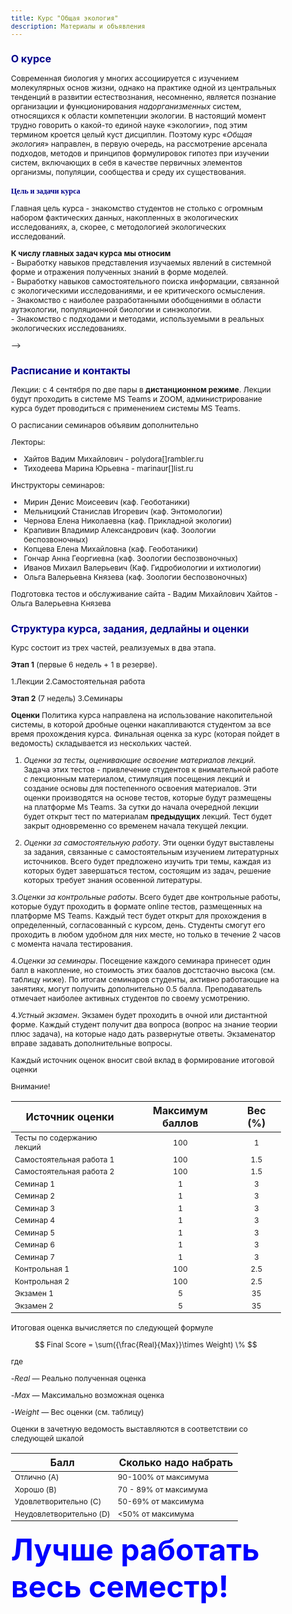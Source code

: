 ```yaml
---
title: Курс "Общая экология"
description: Материалы и объявления 
---
```


<style type="text/css">

body{ /* Normal  */
      font-size: 12px;
  }
td {  /* Table  */
  font-size: 12px;
}
h1.title {
  font-size: 18px;
  color: DarkBlue;
}
h1 { /* Header 1 */
  font-size: 16px;
  color: DarkBlue;
}
h2 { /* Header 2 */
    font-size: 16px;
  color: DarkBlue;
}
h3 { /* Header 3 */
  font-size: 12px;
  font-family: "Times New Roman", Times, serif;
  color: DarkBlue;
}
code.r{ /* Code block */
    font-size: 12px;
}
pre { /* Code block - determines code spacing between lines */
    font-size: 12px;
}
</style>


 
## О курсе
Современная биология у многих ассоциируется с изучением молекулярных основ жизни, однако на практике одной из центральных тенденций в развитии естествознания, несомненно, является познание организации и функционирования *надорганизменных* систем, относящихся к области компетенции экологии. В настоящий момент трудно говорить о какой-то единой науке «экологии», под этим термином кроется целый куст дисциплин. Поэтому курс «*Общая экология*» направлен, в первую очередь, на рассмотрение арсенала подходов, методов и принципов формулировок гипотез при изучении систем, включающих в себя в качестве первичных элементов организмы, популяции, сообщества и среду их существования.

### Цель и задачи курса
Главная цель курса - знакомство студентов не столько с огромным набором фактических данных, накопленных в экологических исследованиях, а, скорее, с методологией экологических исследований. 

**К числу главных задач курса мы относим**    
- Выработку навыков представления изучаемых явлений в системной форме и отражения полученных знаний в форме моделей.     
- Выработку навыков самостоятельного поиска информации, связанной с экологическими исследованиями, и ее критического осмысления.    
- Знакомство с наиболее разработанными обобщениями в области аутэкологии, популяционной биологии и синэкологии.    
- Знакомство с подходами и методами, используемыми в реальных экологических исследованиях.   


<!-- <!-- Версия для биологов --> -->

## Расписание и контакты

Лекции: с 4 сентября по две пары в **дистанционном режиме**. Лекции будут проходить в системе MS Teams  и ZOOM, администрирование курса будет проводиться с применением системы MS Teams.

О расписании семинаров объявим дополнительно

Лекторы:

- Хайтов Вадим Михайлович - polydora[]rambler.ru
- Тиходеева Марина Юрьевна - marinaur[]list.ru

Инструкторы семинаров:

- Мирин Денис Моисеевич (каф. Геоботаники)
- Мельницкий Станислав Игоревич (каф. Энтомологии)
- Чернова Елена Николаевна (каф. Прикладной экологии)
- Крапивин Владимир Александрович (каф. Зоологии беспозвоночных)
- Копцева Елена Михайловна (каф. Геоботаники)
<!-- - Кучеров Дмитрий Александрович (каф. Энтомологии) -->
- Гончар Анна Георгиевна (каф. Зоологии беспозвоночных)
- Иванов Михаил Валерьевич (Каф. Гидробиологии и ихтиологии)
- Ольга Валерьевна Князева (каф. Зоологии беспозвоночных)


Подготовка тестов и обслуживание сайта
- Вадим Михайлович Хайтов
- Ольга Валерьевна Князева

## Структура курса, задания, дедлайны и оценки

Курс состоит из трех частей, реализуемых в два этапа.

**Этап 1** (первые 6 недель + 1 в резерве).

1.Лекции
2.Самостоятельная работа

**Этап 2** (7 недель)
3.Семинары



**Оценки**
Политика курса направлена на использование накопительной системы, в которой  дробные оценки накапливаются студентом за все время прохождения курса. Финальная оценка за курс (которая пойдет в ведомость) складывается из нескольких частей.


1. *Оценки за тесты, оценивающие освоение материалов лекций*. Задача этих тестов - привлечение студентов к внимательной работе с лекционным материалом, стимуляция посещения лекций и создание основы для постепенного освоения материалов. Эти оценки производятся на основе тестов, которые будут размещены на платформе Ms Teams. За сутки до начала очередной лекции будет открыт тест по материалам **предыдущих** лекций. Тест будет закрыт одновременно со временем начала текущей лекции.


2. *Оценки за самостоятельную работу*. Эти оценки будут выставлены за задания, связанные с самостоятельным изучением литературных источников. Всего будет предложено изучить три темы, каждая из которых будет завершаться тестом, состоящим из задач, решение которых требует знания осовенной литературы.

3.*Оценки за контрольные работы*. Всего будет две контрольные работы, которые будут проходить в формате online тестов, размещенных на платформе MS Teams. Каждый тест будет открыт для прохождения в определенный, согласованный с курсом, день. Студенты смогут его проходить в любом удобном для них месте, но только в течение 2 часов с момента начала тестирования.

4.*Оценки за семинары*. Посещение каждого семинара принесет один балл в накопление, но стоимость этих баалов достстаочно высока (см. таблицу ниже). По итогам семинаров студенты, активно работающие на занятиях, могут получить дополнительнo 0.5 балла. Преподаватель отмечает наиболее активных студентов по своему усмотрению.

4.*Устный экзамен*. Экзамен будет проходить в очной или дистантной форме. Каждый студент получит два вопроса (вопрос на знание теории плюс задача), на которые надо дать развернутые ответы. Экзаменатор вправе задавать дополнительные вопросы.



Каждый источник оценок вносит свой вклад в формирование итоговой оценки

Внимание!  


| Источник оценки          	| Максимум баллов 	| Вес (%) 	|
|--------------------------	|:--------------:	|:-------:	|
| Тесты по содержанию лекций|       100      	|    1    	|
| Самостоятельная работа 1 	|       100      	|    1.5    	|
| Самостоятельная работа 2 	|       100      	|    1.5    	|
| Семинар 1                 	|        1       	|    3    	|
| Семинар 2                 	|        1       	|    3    	|
| Семинар 3                 	|        1       	|    3    	|
| Семинар 4                 	|        1       	|    3    	|
| Семинар 5                 	|        1       	|    3    	|
| Семинар 6                 	|        1       	|    3    	|
| Семинар 7                 	|        1       	|    3    	|
| Контрольная 1            	|       100      	|    2.5   	|
| Контрольная 2            	|       100      	|    2.5   	|
| Экзамен 1                	|        5       	|    35   	|
| Экзамен 2                	|        5       	|    35   	|


Итоговая оценка вычисляется по следующей формуле

$$
Final Score = \sum({\frac{Real}{Max}}\times Weight) \%
$$

где

-$Real$ --- Реально полученная оценка

-$Max$ --- Максимально возможная оценка

-$Weight$ --- Вес оценки (см. таблицу)


Оценки в зачетную ведомость выставляются в соответствии со следующей шкалой

| Балл                	| Сколько надо набрать   	|
|---------------------	|------------------------	|
| Отлично (A)             	| 90-100% от максимума 	|
| Хорошо (B)              	| 70 - 89% от  максимума	|
| Удовлетворительно (C)   	| 50-69% от максимума 	|
| Неудовлетворительно (D)	| <50% от максимума 	|


<font color='blue'>
<font size=18px>


**Лучше работать весь семестр!**
</font>





<!-- Версия для биотехнологов -->

<!-- ## Расписание и контакты -->

<!-- Лекции: с 13 февраля в **дистанционном режиме**. Лекции будут проходить в системе ZOOM, но администрирование курса будет проводиться с применением системы MS Teams.  -->

<!-- О расписании семинаров объявим дополнительно -->

<!-- Лектор:  -->

<!-- - Хайтов Вадим Михайлович - polydora[]rambler.ru -->

<!-- Инструкторы семинаров: -->

<!-- *Идут согласования*  -->
<!-- <!-- - Мирин Денис Моисеевич (каф. Геоботаники) --> 
<!-- <!-- - Мельницкий Станислав Игоревич (каф. Энтомологии) --> 
<!-- <!-- - Чернова Елена Николаевна (каф. Прикладной экологии) --> 
<!-- <!-- - Крапивин Владимир Александрович (каф. Зоологии беспозвоночных) --> 
<!-- <!-- - Копцева Елена Михайловна (каф. Геоботаники) --> 
<!-- <!-- - Кучеров Дмитрий Александрович (каф. Энтомологии) --> 
<!-- <!-- - Гончар Анна Георгиевна (каф. Зоологии беспозвоночных) --> 
<!-- <!-- - Иванов Михаил Валерьевич (Каф. Гидробиологии и ихтиологии) --> 

<!-- Подготовка тестов и обслуживание сайта -->
<!-- - Вадим Михайлович Хайтов -->
<!-- - Ольга Валерьевна Князева -->

<!-- ## Структура курса, задания, дедлайны и оценки -->

<!-- Теоретическая часть курса состоит из двух частей. -->

<!-- **Часть 1** (первые 6 недель + 1 в резерве). -->

<!-- 1.Лекции    -->
<!-- 2.Прохождение тестов и контрольные работы    -->

<!-- **Часть  2** (2 недели)    -->
<!-- 3.Семинары  -->



<!-- **Оценки**    -->
<!-- Политика курса направлена на использование накопительной системы, в которой  дробные оценки накапливаются студентом за все время прохождения курса. Финальная оценка за курс (которая пойдет в ведомость) складывается из нескольких частей. -->


<!-- 1. *Оценки за освоение материалов лекций*. Задача этих тестов - привлечение студентов к внимательной работе с лекционным материалом, стимуляция посещения лекций и создание основы для постепенного освоения материалов. Эти оценки производятся на основе тестов, которые будут размещены на платформе Ms Teams. За сутки до начала очередной лекции будет открыт тест по материалам **предыдущих** лекций. Тест будет закрыт одновременно со временем начала текущей лекции.    -->


<!-- 2.*Оценки за контрольные работы*. Всего будет две контрольные работы, которые будут проходить в формате online тестов. Каждый тест будет открыт для прохождения в определенный, согласованный с курсом, день. Студенты смогут его проходить в любом удобном для них месте, но только в течение 2 часов с момента начала тестирования.  -->

<!-- 3.*Оценки за семинары*. Посещение каждого семинара принесет один балл в накопление, но стоимость этих баалов достстаочно высока (см. таблицу ниже). По итогам семинаров студенты, активно работающие на занятиях, могут получить дополнительнo 0.5 балла. Преподаватель отмечает наиболее активных студентов по своему усмотрению.  -->

<!-- 4.*Устный экзамен*. Экзамен будет проходить в очной форме. Каждый студент получит два вопроса (вопрос на знание теории плюс задача), на которые надо дать развернутые ответы. Экзаменатор вправе задавать дополнительные вопросы.  -->



<!-- Каждый источник оценок вносит свой вклад в формирование итоговой оценки -->


<!-- | Источник оценки          	| Максимум баллов 	| Вес (%) 	| -->
<!-- |--------------------------	|:--------------:	|:-------:	| -->
<!-- | Тесты по содержанию лекций|       100      	|    10    	| -->
<!-- | Семинар 1                 	|        1       	|    5   	| -->
<!-- | Семинар 2                 	|        1       	|    5    	| -->
<!-- | Контрольная 1            	|       100      	|    5   	| -->
<!-- | Контрольная 2            	|       100      	|    5   	| -->
<!-- | Экзамен 1                	|        5       	|    35   	| -->
<!-- | Экзамен 2                	|        5       	|    35   	| -->


<!-- Итоговая оценка вычисляется по следующей формуле -->

<!-- $$ -->
<!-- Final Score = \sum({\frac{Real}{Max}}\times Weight) \% -->
<!-- $$ -->

<!-- где      -->

<!-- -$Real$ --- Реально полученная оценка    -->

<!-- -$Max$ --- Максимально возможная оценка    -->

<!-- -$Weight$ --- Вес оценки (см. таблицу)     -->


<!-- Оценки зачетную ведомость выставляются в соответствии со следующей шкалой -->

<!-- | Балл                	| Сколько надо набрать   	| -->
<!-- |---------------------	|------------------------	| -->
<!-- | Отлично             	| 90-100% от максимума 	| -->
<!-- | Хорошо              	| 70 - 89% от  максимума	| -->
<!-- | Удовлетворительно   	| 50-69% от максимума 	| -->
<!-- | Неудовлетворительно 	| <50% от максимума 	| -->


<!-- <font color='blue'> -->
<!-- <font size=14px> -->


<!-- **Лучше работать весь семестр!**   -->
<!-- </font> -->




